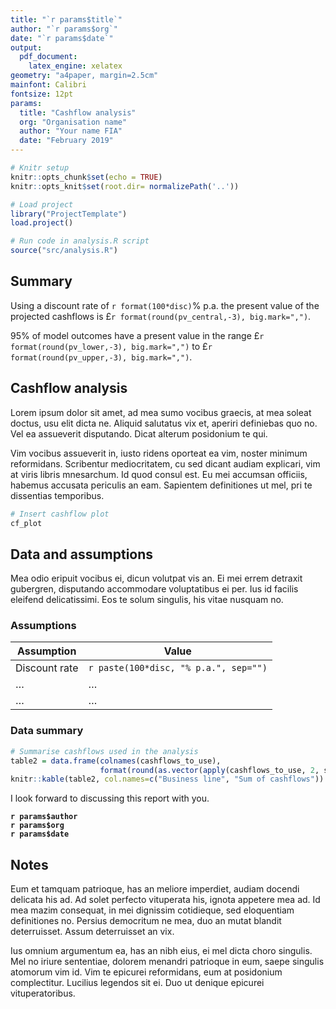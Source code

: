 ```yaml
---
title: "`r params$title`"
author: "`r params$org`"
date: "`r params$date`"
output: 
  pdf_document:
    latex_engine: xelatex
geometry: "a4paper, margin=2.5cm"
mainfont: Calibri
fontsize: 12pt
params:
  title: "Cashflow analysis"
  org: "Organisation name"
  author: "Your name FIA"
  date: "February 2019"
---
```


```r
# Knitr setup
knitr::opts_chunk$set(echo = TRUE)
knitr::opts_knit$set(root.dir= normalizePath('..'))
```

```r
# Load project
library("ProjectTemplate")
load.project()

# Run code in analysis.R script
source("src/analysis.R")
```

## Summary

Using a discount rate of `r format(100*disc)`% p.a. the present value of the projected cashflows is &pound;`r format(round(pv_central,-3), big.mark=",")`.

95% of model outcomes have a present value in the range &pound;`r format(round(pv_lower,-3), big.mark=",")` to &pound;`r format(round(pv_upper,-3), big.mark=",")`.

## Cashflow analysis

Lorem ipsum dolor sit amet, ad mea sumo vocibus graecis, at mea soleat doctus, usu elit dicta ne. Aliquid salutatus vix et, aperiri definiebas quo no. Vel ea assueverit disputando. Dicat alterum posidonium te qui.

Vim vocibus assueverit in, iusto ridens oporteat ea vim, noster minimum reformidans. Scribentur mediocritatem, cu sed dicant audiam explicari, vim at viris libris mnesarchum. Id quod consul est. Eu mei accumsan officiis, habemus accusata periculis an eam. Sapientem definitiones ut mel, pri te dissentias temporibus.

```r
# Insert cashflow plot
cf_plot
```

\newpage

## Data and assumptions

Mea odio eripuit vocibus ei, dicun volutpat vis an. Ei mei errem detraxit gubergren, disputando accommodare voluptatibus ei per. Ius id facilis eleifend delicatissimi. Eos te solum singulis, his vitae nusquam no.

### Assumptions

Assumption    | Value
------------- | -------------------------------------
Discount rate | `r paste(100*disc, "% p.a.", sep="")`
...           | ...
...           | ...

### Data summary

```r
# Summarise cashflows used in the analysis
table2 = data.frame(colnames(cashflows_to_use),
                    format(round(as.vector(apply(cashflows_to_use, 2, sum)),-3), big.mark=","))
knitr::kable(table2, col.names=c("Business line", "Sum of cashflows"))
```

I look forward to discussing this report with you.

**`r params$author`**  
**`r params$org`**  
**`r params$date`**

## Notes

Eum et tamquam patrioque, has an meliore imperdiet, audiam docendi delicata his ad. Ad solet perfecto vituperata his, ignota appetere mea ad. Id mea mazim consequat, in mei dignissim cotidieque, sed eloquentiam definitiones no. Persius democritum ne mea, duo an mutat blandit deterruisset. Assum deterruisset an vix.

Ius omnium argumentum ea, has an nibh eius, ei mel dicta choro singulis. Mel no iriure sententiae, dolorem menandri patrioque in eum, saepe singulis atomorum vim id. Vim te epicurei reformidans, eum at posidonium complectitur. Lucilius legendos sit ei. Duo ut denique epicurei vituperatoribus.
